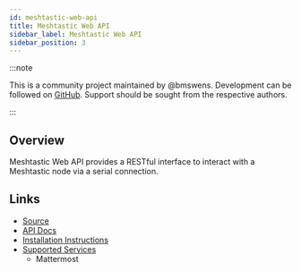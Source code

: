 ```yaml
---
id: meshtastic-web-api
title: Meshtastic Web API
sidebar_label: Meshtastic Web API
sidebar_position: 3
---
```


:::note

This is a community project maintained by @bmswens.
Development can be followed on [GitHub](https://github.com/bmswens/Meshtastic-Web-API).
Support should be sought from the respective authors.

:::

## Overview

Meshtastic Web API provides a RESTful interface to interact with a Meshtastic node via a serial connection.

## Links

- [Source](https://github.com/bmswens/Meshtastic-Web-API)
- [API Docs](https://bmswens.github.io/Meshtastic-Web-API/)
- [Installation Instructions](https://github.com/bmswens/Meshtastic-Web-API/wiki/Installation)
- [Supported Services](https://github.com/bmswens/Meshtastic-Web-API/wiki/Supported-Services)
  * Mattermost